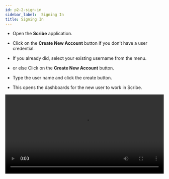 ```yaml
---
id: p2-2-sign-in
sidebar_label:  Signing In
title: Signing In
---
```


- Open the **Scribe** application.

- Click on the **Create New Account** button if you don’t have a user credential.

- If you already did, select your existing username from the menu. 
- or else Click on the **Create New Account** button.
- Type the user name and click the create button.
- This opens the dashboards for the new user to work in Scribe.

<video controls src="/autographaAssetsV2/how-to/signing-in.mov" width="100%" type="video/mov"/>

<h2>Sign in function </h2> 

Scribe enables multiple users on the same computer to use the same application while maintaining separate project data.
It can be difficult to locate the project and user name when multiple users are using the same computer.
To assist with this, there is a "View More" option on the "Sign In" page. This feature allows users to choose between active and inactive user names.

**Steps**: 
- Click on the “View More” button, 
- There are two options on the page. "Active"  and "Archived"
- The list of user names is displayed in the Active section.
- You can archive the user by selecting the user name and clicking the delete button.
- The chosen user name will be archived.

**To restore the archived user name,**
- Click on view more.
- Select the Archive tab.
- A list of archived user names appears.
- Next to the user name, click the update icon.
- The selected user name appears in the active list. 

 <video controls src="/autographaAssetsV2/how-to/sigindeleteaechive.mov" width="100%" type="video/mov"/>
